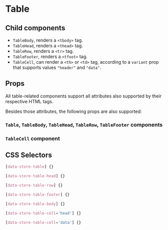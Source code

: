 

# Table

<Canvas>
  <Story id="molecules-table--table" />
</Canvas>

## Child components

- `TableBody`, renders a `<tbody>` tag.
- `TableHead`, renders a `<thead>` tag.
- `TableRow`, renders a `<tr>` tag.
- `TableFooter`, renders a `<tfoot>` tag.
- `TableCell`, can render a `<th>` or `<td>` tag, according to a `variant` prop that supports values `"header"` and `"data"`.

## Props

All table-related components support all attributes also supported by their respective HTML tags.

Besides those attributes, the following props are also supported:

### `Table`, `TableBody`, `TableHead`, `TableRow`, `TableFooter` components

<ArgsTable of={Table} />

### `TableCell` component

<ArgsTable of={TableCell} />

## CSS Selectors

```css
[data-store-table] {}

[data-store-table-head] {}

[data-store-table-row] {}

[data-store-table-footer] {}

[data-store-table-body] {}

[data-store-table-cell='head'] {}

[data-store-table-cell='data'] {}
```
